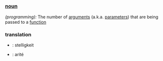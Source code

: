 == {{en}} ==
=== [[noun]] ===
''(programming):'' The number of [[argument|arguments]] (a.k.a. [[parameter|parameters]]) that are being passed to a [[function]]

=== translation ===

* {{de}} : stelligkeit
* {{fr}} : arité
